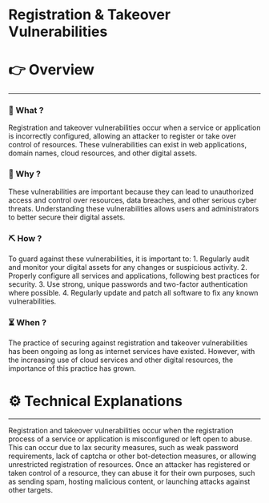 # Registration & Takeover Vulnerabilities


# 👉 Overview

---

### 👀 What ?

Registration and takeover vulnerabilities occur when a service or application is incorrectly configured, allowing an attacker to register or take over control of resources. These vulnerabilities can exist in web applications, domain names, cloud resources, and other digital assets.


### 🧐 Why ?

These vulnerabilities are important because they can lead to unauthorized access and control over resources, data breaches, and other serious cyber threats. Understanding these vulnerabilities allows users and administrators to better secure their digital assets.


### ⛏️ How ?

To guard against these vulnerabilities, it is important to: 1. Regularly audit and monitor your digital assets for any changes or suspicious activity. 2. Properly configure all services and applications, following best practices for security. 3. Use strong, unique passwords and two-factor authentication where possible. 4. Regularly update and patch all software to fix any known vulnerabilities.


### ⏳ When ?

The practice of securing against registration and takeover vulnerabilities has been ongoing as long as internet services have existed. However, with the increasing use of cloud services and other digital resources, the importance of this practice has grown.


# ⚙️ Technical Explanations

---

Registration and takeover vulnerabilities occur when the registration process of a service or application is misconfigured or left open to abuse. This can occur due to lax security measures, such as weak password requirements, lack of captcha or other bot-detection measures, or allowing unrestricted registration of resources. Once an attacker has registered or taken control of a resource, they can abuse it for their own purposes, such as sending spam, hosting malicious content, or launching attacks against other targets.
